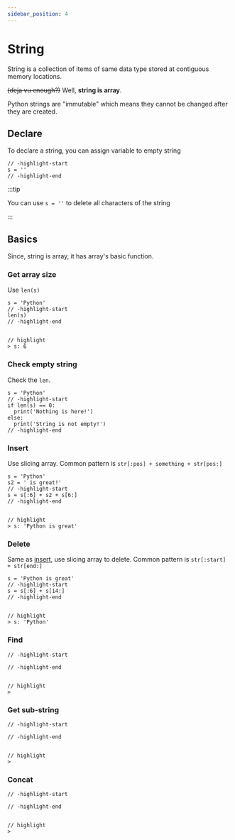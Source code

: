 ```yaml
---
sidebar_position: 4
---
```

# String

String is a collection of items of same data type stored at contiguous memory locations.

~~(deja vu enough?)~~ Well, **string is array**.

Python strings are "immutable" which means they cannot be changed after they are created.

## Declare

To declare a string, you can assign variable to empty string

```python3
// -highlight-start
s = ''
// -highlight-end
```

:::tip

You can use `s = ''` to delete all characters of the string

:::

## Basics

Since, string is array, it has array's basic function.

### Get array size

Use `len(s)`

```python3
s = 'Python'
// -highlight-start
len(s)
// -highlight-end


// highlight
> s: 6
```

### Check empty string

Check the `len`.

```python3
s = 'Python'
// -highlight-start
if len(s) == 0:
  print('Nothing is here!')
else:
  print('String is not empty!')
// -highlight-end
```

### Insert

Use slicing array. Common pattern is `str[:pos] + something + str[pos:]`

```python3
s = 'Python'
s2 = ' is great!'
// -highlight-start
s = s[:6] + s2 + s[6:]
// -highlight-end


// highlight
> s: 'Python is great'
```

### Delete

Same as [insert](#insert), use slicing array to delete. Common pattern is `str[:start] + str[end:]`

```python3
s = 'Python is great'
// -highlight-start
s = s[:6] + s[14:]
// -highlight-end


// highlight
> s: 'Python'
```

### Find

```python3
// -highlight-start

// -highlight-end


// highlight
>
```

### Get sub-string

```python3
// -highlight-start

// -highlight-end


// highlight
>
```

### Concat

```python3
// -highlight-start

// -highlight-end


// highlight
>
```
